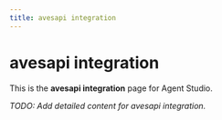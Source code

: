```yaml
---
title: avesapi integration
---
```


# avesapi integration

This is the **avesapi integration** page for Agent Studio.

_TODO: Add detailed content for avesapi integration._
